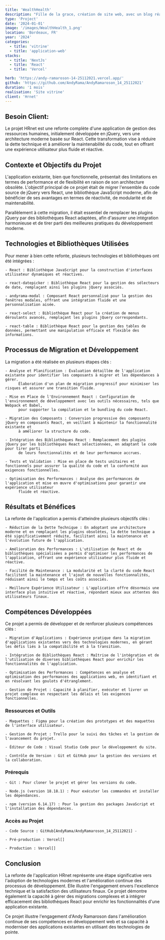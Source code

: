 ```yaml
---
title: 'WealthHealth'
description: "Fille de la grace, création de site web, avec un blog réalisait avec NextJs et React"
type: 'Project'
date: '2024-01-01'
image: '/images/WealthHealth_1.png'
location: 'Bordeaux, FR'
year: '2024'
categories:
  - title: 'vitrine'
  - title: 'application-web'
stacks:
  - title: 'NextJs'
  - title: 'React'
  - title: 'Vercel'

herb: 'https://andy-ramaroson-14-25112021.vercel.app/'
github: 'https://github.com/AndyRama/AndyRamaroson_14_25112021'
duration: '1 mois'
realisation: 'Site vitrine'
client: 'Hrnet'
---
```


## Besoin Client:

Le projet HRnet est une refonte complète d'une application de gestion des ressources humaines, initialement développée en jQuery, 
vers une architecture moderne basée sur React. Cette transformation vise à réduire la dette technique et à améliorer la maintenabilité du code,
tout en offrant une expérience utilisateur plus fluide et réactive.

## Contexte et Objectifs du Projet

L'application existante, bien que fonctionnelle, présentait des limitations en termes de performance et de flexibilité en raison de son architecture
obsolète. L'objectif principal de ce projet était de migrer l'ensemble du code source de jQuery vers React, une bibliothèque JavaScript moderne, afin 
de bénéficier de ses avantages en termes de réactivité, de modularité et de maintenabilité.

Parallèlement à cette migration, il était essentiel de remplacer les plugins jQuery par des bibliothèques React adaptées, afin d'assurer une intégration
harmonieuse et de tirer parti des meilleures pratiques du développement moderne.

## Technologies et Bibliothèques Utilisées

Pour mener à bien cette refonte, plusieurs technologies et bibliothèques ont été intégrées :

    - React : Bibliothèque JavaScript pour la construction d'interfaces utilisateur dynamiques et réactives.

    - react-datepicker : Bibliothèque React pour la gestion des sélecteurs de date, remplaçant ainsi les plugins jQuery associés.

    - andyrama-modal : Composant React personnalisé pour la gestion des fenêtres modales, offrant une intégration fluide et une personnalisation aisée.

    - react-select : Bibliothèque React pour la création de menus déroulants avancés, remplaçant les plugins jQuery correspondants.

    - react-table : Bibliothèque React pour la gestion des tables de données, permettant une manipulation efficace et flexible des informations.

## Processus de Migration et Développement

La migration a été réalisée en plusieurs étapes clés :

    - Analyse et Planification : Évaluation détaillée de l'application existante pour identifier les composants à migrer et les dépendances à gérer.
          Élaboration d'un plan de migration progressif pour minimiser les risques et assurer une transition fluide.

    - Mise en Place de l'Environnement React : Configuration de l'environnement de développement avec les outils nécessaires, tels que Webpack et Babel,
          pour supporter la compilation et le bundling du code React.

    - Migration des Composants : Conversion progressive des composants jQuery en composants React, en veillant à maintenir la fonctionnalité existante et
          à améliorer la structure du code.

    - Intégration des Bibliothèques React : Remplacement des plugins jQuery par les bibliothèques React sélectionnées, en adaptant le code pour tirer parti
          de leurs fonctionnalités et de leur performance accrues.

    - Tests et Validation : Mise en place de tests unitaires et fonctionnels pour assurer la qualité du code et la conformité aux exigences fonctionnelles.

    - Optimisation des Performances : Analyse des performances de l'application et mise en œuvre d'optimisations pour garantir une expérience utilisateur 
          fluide et réactive.

## Résultats et Bénéfices

La refonte de l'application a permis d'atteindre plusieurs objectifs clés :

    - Réduction de la Dette Technique : En adoptant une architecture moderne et en remplaçant les plugins obsolètes, la dette technique a été significativement réduite, facilitant ainsi la maintenance et l'évolution future de l'application.

    - Amélioration des Performances : L'utilisation de React et de bibliothèques spécialisées a permis d'optimiser les performances de l'application, offrant une expérience utilisateur plus fluide et réactive.

    - Facilité de Maintenance : La modularité et la clarté du code React facilitent la maintenance et l'ajout de nouvelles fonctionnalités, réduisant ainsi le temps et les coûts associés.

    - Meilleure Expérience Utilisateur : L'application offre désormais une interface plus intuitive et réactive, répondant mieux aux attentes des utilisateurs finaux.

## Compétences Développées

Ce projet a permis de développer et de renforcer plusieurs compétences clés :

    - Migration d'Applications : Expérience pratique dans la migration d'applications existantes vers des technologies modernes, en gérant les défis liés à la compatibilité et à la transition.

    - Intégration de Bibliothèques React : Maîtrise de l'intégration et de l'utilisation de diverses bibliothèques React pour enrichir les fonctionnalités de l'application.

    - Optimisation des Performances : Compétences en analyse et optimisation des performances des applications web, en identifiant et en résolvant les goulots d'étranglement.

    - Gestion de Projet : Capacité à planifier, exécuter et livrer un projet complexe en respectant les délais et les exigences fonctionnelles.

### Ressources et Outils

    - Maquettes : Figma pour la création des prototypes et des maquettes de l'interface utilisateur.

    - Gestion de Projet : Trello pour le suivi des tâches et la gestion de l'avancement du projet.

    - Éditeur de Code : Visual Studio Code pour le développement du site.

    - Contrôle de Version : Git et GitHub pour la gestion des versions et la collaboration.

### Prérequis

    - Git : Pour cloner le projet et gérer les versions du code.

    - Node.js (version 18.18.1) : Pour exécuter les commandes et installer les dépendances.

    - npm (version 6.14.17) : Pour la gestion des packages JavaScript et l'installation des dépendances.

### Accès au Projet

    - Code Source : GitHub[AndyRama/AndyRamaroson_14_25112021] - 

    - Pré-production : Vercel[]

    - Production : Vercel[]


## Conclusion

La refonte de l'application HRnet représente une étape significative vers l'adoption de technologies modernes et l'amélioration continue des processus de développement. 
Elle illustre l'engagement envers l'excellence technique et la satisfaction des utilisateurs finaux. Ce projet démontre également la capacité à gérer des migrations complexes 
et à intégrer efficacement des bibliothèques React pour enrichir les fonctionnalités d'une application existante.

Ce projet illustre l'engagement d'Andy Ramaroson dans l'amélioration continue de ses compétences en développement web et sa capacité à moderniser
des applications existantes en utilisant des technologies de pointe.